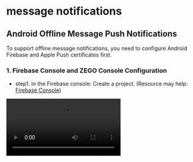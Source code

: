 # message notifications

## Android Offline Message Push Notifications

To support offline message notifications, you need to configure Android Firebase and Apple Push certificates first.

### 1. Firebase Console and ZEGO Console Configuration

- step1. In the Firebase console: Create a project. (Resource may help: [Firebase Console](https://console.firebase.google.com/))

<Video src="https://www.youtube.com/embed/HhP7rLirCA4"/>

- step2. In the [ZEGOCLOUD Admin Console](https://console.zegocloud.com/): Upload your FCM certificate

<Note title="Note">
- If you are ready with the Apple APNS certificate at this point, you can upload it together.
- iOS **need Apple Push Services certificates**, not VoIP certificates. This is different from the CallKit project.
</Note> 

<Frame auto="auto" height="auto" caption="">
  <img src="https://doc-media.zego.im/sdk-doc/Pics/zegocloud/console/upload_zimkit_certificate.png" />
</Frame>

- step3. In the [ZEGOCLOUD Admin Console](https://console.zegocloud.com/): create a `resourceID` for zimkit.

<Warning title="Warning">

1. You must use these options for zimkit, **APNs: Normal, FCM: Notification messages**. (Note that it's different from CallKit)
2. In the picture, `zego_message.caf` is the notification sound ringtone attached to iOS offline message push, apple only supports audio files in caf format, **you need to use your own caf file name here**. (If you don't need to customize the ringtone, you can leave the sound field empty.)
3. If you haven't configured the Android or iOS certificate at this point, the ResourceID will not include the options for that platform. as mentioned earlier, **We recommend that you also upload the Android and iOS certificate at this time together**, **then configure the resourceID for both iOS and Android together.**
> **If you haven't configured android and ios together**, when you need to configure another platform in the future, you **will need to delete and recreate the resourceID** to complete the configuration for android and ios. 

</Warning>

<Frame width="50%" height="auto" >
  <img src="https://media-resource.spreading.io/docuo/workspace564/27e54a759d23575969552654cb45bf89/6f4ef7781a.png" />
</Frame>

- step4. In the Firebase console: Create an Android application and modify your project;

<Video src="https://www.youtube.com/embed/0f9Ai2uJM5o"/>

### 2. Modify the initialization code

You need to add the `notificationConfig` as follows:

<Warning title="Warning">
1. The `resourceID` here should use the `resourceID` created in the previous step in the [ZEGOCLOUD Admin Console](https://console.zegocloud.com/).
2. If you have other functions in your application that also use channelID, please use a different channelID here.
</Warning> 

```dart
void main() async {
  ...

  /// init ZIMKit
  await ZIMKit().init(
    appID: yourAppID /*input your AppID*/,
    appSign: yourAppSign /*input your AppSign*/,
    notificationConfig: ZegoZIMKitNotificationConfig(
      resourceID: yourResourceID,
      androidNotificationConfig: ZegoZIMKitAndroidNotificationConfig(
        channelID: yourChannelID,  //  'ZIM Message'
        channelName: yourChannelName,  //  'Message'
        sound: yourSoundFileName,  //  'message'
        icon: yourIconFileName,  //  'notification_icon'
      ),
    ),
  );

  ...
}
```

### 3. specify a custom notification sound and icon

1. If you need to specify a custom notification icon, you can specify the icon file name id of notification by `androidNotificationConfig.icon`, Additionally, you must place your icon file in the following path: **\$&lcub;project_root&rcub;/android/app/src/main/res/drawable/\$&lcub;icon&rcub;.png**
2. If you need to specify a custom notification sound, you can specify the sound file name id of notification by `androidNotificationConfig.sound`, Additionally, you must place your audio file in the following path: **\$&lcub;project_root&rcub;/android/app/src/main/res/raw/\$&lcub;sound&rcub;.mp3**

And the resources should be placed in the following locations:

<Frame width="auto" height="auto" caption="">
  <img src="https://doc-media.zego.im/sdk-doc/Pics/zegocloud/zimkit/zimkit_offline_files.jpeg" />
</Frame>

<Warning title="Warning">

If your project integrates **Call Kit** in addition to **ZIMKit**

<Accordion title="please add additional configuration:" defaultOpen="false">

When calling `ZegoUIKitPrebuiltCallInvitationService().init`, you need to add additional config for message notification.

```dart
await ZegoUIKitPrebuiltCallInvitationService().init(
  appID: yourAppID /*input your AppID*/,
  appSign: yourAppSign /*input your AppSign*/,
  userID: id,
  userName: name,
  plugins: [ZegoUIKitSignalingPlugin()],
  androidNotificationConfig: ZegoCallAndroidNotificationConfig(
    /// call notification
    channelID: 'ZegoUIKit',
    channelName: 'Call Notifications',
    sound: 'call',
    icon: 'call',

    /// message notification
    messageChannelID: 'Message',
    messageChannelName: 'Message',
    messageSound: 'message',
    messageIcon: 'message',
  ),
);
```

<Frame width="auto" height="auto" caption="">
  <img src="https://doc-media.zego.im/sdk-doc/Pics/zegocloud/zimkit/zimkit_callkit_offline_files.jpeg" />
</Frame>

> Please refer to our [demo](https://github.com/ZEGOCLOUD/zego_inapp_chat_uikit_example_flutter/blob/master/basic_demo/lib/main.dart) for the complete code.

</Accordion>

</Warning>

### 4. Add firebase-messaging dependency

Add this line to your project's `your_project/android/app/build.gradle` file as instructed.

```
implementation 'com.google.firebase:firebase-messaging:21.1.0'
```

### 5. Configure notification permissions for your app.

Open the file `your_project/app/src/main/AndroidManifest.xml`, and add the following code:

```xml
<uses-permission android:name="android.permission.ACCESS_WIFI_STATE" />
<uses-permission android:name="android.permission.RECORD_AUDIO" />
<uses-permission android:name="android.permission.INTERNET" />
<uses-permission android:name="android.permission.ACCESS_NETWORK_STATE" />
<uses-permission android:name="android.permission.CAMERA" />
<uses-permission android:name="android.permission.BLUETOOTH" />
<uses-permission android:name="android.permission.MODIFY_AUDIO_SETTINGS" />
<uses-permission android:name="android.permission.WAKE_LOCK" />
<uses-permission android:name="android.permission.FOREGROUND_SERVICE" />
<uses-permission android:name="android.permission.WRITE_EXTERNAL_STORAGE"/>
<uses-permission android:name="android.permission.READ_EXTERNAL_STORAGE"/>
<uses-permission android:name="android.permission.USE_FULL_SCREEN_INTENT" />
<uses-permission android:name="android.permission.REQUEST_IGNORE_BATTERY_OPTIMIZATIONS" />
<uses-permission android:name="android.permission.VIBRATE"/>
<uses-permission android:name="android.permission.READ_MEDIA_VIDEOS"/>
<uses-permission android:name="android.permission.READ_MEDIA_AUDIO"/>
<uses-permission android:name="android.permission.READ_MEDIA_IMAGES"/>

<uses-permission android:name="android.permission.ACCESS_NOTIFICATION_POLICY"/>
<uses-permission android:name="android.permission.POST_NOTIFICATIONS"/>
<!--for bring app to foreground from background in Android 10 -->
<uses-permission android:name="android.permission.SYSTEM_ALERT_WINDOW" />
```

<Frame width="auto" height="auto" caption="">
  <img src="https://media-resource.spreading.io/5fa3f99cda659c8c9f2907cbb0242e6c/workspace86/android_permission.png" />
</Frame>

### 6. Guide your users to set app permissions (Android only)

Some devices require special permissions to be enabled in order for your app to automatically display in the foreground when receiving a offline message (such as Xiaomi). Therefore, you need to guide your app users to enable the necessary app permissions to make the offline message effective.

- battery settings: Unrestricted.
- notification settings: Switch all to enable.

|notification settings| battery settings|
|--|--|
|<Frame width="auto" height="auto" caption=""><img src="https://doc-media.zego.im/sdk-doc/Pics/zegocloud/oss/setting_notifications.gif" /></Frame>|<Frame width="auto" height="auto" caption=""><img src="https://doc-media.zego.im/sdk-doc/Pics/zegocloud/oss/setting_battery.gif" /></Frame>|

Here are the permissions that an app needs on Xiaomi devices for reference:

- Show on locked screen: Switch to Enable
- Display pop-up windows while running in the background: Switch to Enable
- Display pop-up window: Switch to Enable

| | | |
|--|--|--|
|<Frame width="auto" height="auto" caption=""><img src="https://media-resource.spreading.io/5fa3f99cda659c8c9f2907cbb0242e6c/workspace86/miui12_settings1.jpg" /></Frame>|<Frame width="auto" height="auto" caption=""><img src="https://media-resource.spreading.io/5fa3f99cda659c8c9f2907cbb0242e6c/workspace86/miui12_settings2.jpg" /></Frame>|<Frame width="auto" height="auto" caption=""><img src="https://media-resource.spreading.io/5fa3f99cda659c8c9f2907cbb0242e6c/workspace86/miui12_settings3.jpg" /></Frame>|

## iOS Offline Message Push Notifications

### 1. Apple Developer Center and ZEGOCLOUD Console Configuration

- step1. You need to Create a Apple Push Services Certificate, and export a .p12 file on your Mac.

  <Video src="https://www.youtube.com/embed/gVi6gN30g8E"/>

- step2. In the [ZEGOCLOUD Admin Console](https://console.zegocloud.com/): Upload your APNs certificate

  <Note title="Note">
  - iOS **need Apple Push Services certificates**, not VoIP certificates. This is different from the CallKit project.
  </Note> 

  <Frame auto="auto" height="auto" caption="">
    <img src="https://doc-media.zego.im/sdk-doc/Pics/zegocloud/console/upload_zimkit_certificate.png" />
  </Frame>

- step3. In the [ZEGOCLOUD Admin Console](https://console.zegocloud.com/): create a `resourceID` for zimkit.

  <Warning title="Warning">

  1. You must use these options for zimkit, **APNs: Normal, FCM: Data Messages**. (Note that it's different from CallKit)
  2. In the picture, `zego_message.caf` is the notification sound ringtone attached to iOS offline message push, apple only supports audio files in caf format, **you need to use your own caf file name here**. (If you don't need to customize the ringtone, you can leave the sound field empty.)
  3. If you haven't configured the Android or iOS certificate at this point, the ResourceID will not include the options for that platform. as mentioned earlier, **We recommend that you also upload the Android and iOS certificate at this time together**, **then configure the resourceID for both iOS and Android together.**

  > **If you haven't configured android and ios together**, when you need to configure another platform in the future, you **will need to delete and recreate the resourceID** to complete the configuration for android and ios. 

  </Warning> 

  <Frame auto="auto" height="auto" caption="">
    <img src="https://doc-media.zego.im/sdk-doc/Pics/zegocloud/console/zimkit_resource_id.png" />
  </Frame>

### 2. Modify the initialization code

<Accordion title="In the integration steps of Android, there is already the same step. If you haven't completed Android, please click here to view and continue." defaultOpen="false">

You can put any content in here.

You need to add the `notificationConfig` as follows:

<Warning title="Warning">
1. The `resourceID` here should use the `resourceID` created in the previous step in the [ZEGOCLOUD Admin Console](https://console.zegocloud.com/).
2. If you have other functions in your application that also use channelID, please use a different channelID here.
</Warning> 

```dart
void main() async {
  ...

  /// init ZIMKit
  await ZIMKit().init(
    appID: yourAppID /*input your AppID*/,
    appSign: yourAppSign /*input your AppSign*/,
    notificationConfig: ZegoZIMKitNotificationConfig(
      resourceID: yourResourceID,
      androidNotificationConfig: ZegoZIMKitAndroidNotificationConfig(
        channelID: yourChannelID,  //  'ZIM Message'
        channelName: yourChannelName,  //  'Message'
        sound: yourSoundFileName,  //  'message'
        icon: yourIconFileName,  //  'notification_icon'
      ),
    ),
  );

  ...
}
```

</Accordion>

### 3. Add Push Notifications configuration

Open the project with Xcode, and click the`+ Capability` on the `Signing & Capabilities` page.

<Frame width="auto" height="auto" caption="">
  <img src="https://media-resource.spreading.io/5fa3f99cda659c8c9f2907cbb0242e6c/workspace86/capabili.jpeg" />
</Frame>

And double-click on `Push Notifications` to add this feature.

<Frame width="auto" height="auto" caption="">
  <img src="https://media-resource.spreading.io/5fa3f99cda659c8c9f2907cbb0242e6c/workspace86/push.jpeg" />
</Frame>

### 4. Add the Background Modes capability.

Open the project with Xcode, and click the`+ Capability` on the `Signing & Capabilities` page again.

<Frame width="auto" height="auto" caption="">
  <img src="https://media-resource.spreading.io/5fa3f99cda659c8c9f2907cbb0242e6c/workspace86/capabili.jpeg" />
</Frame>

And double-click on `Background Modes` in the pop-up window. This will allow you to see the `Background Modes` configuration in the `Signing & Capabilities`. 

<Frame width="auto" height="auto" caption="">
  <img src="https://doc-media.zego.im/sdk-doc/Pics/zegocloud/zimkit/capability_background.png" />
</Frame>

### 5. Check and Make sure the following features are enabled

<Frame width="auto" height="auto" caption="">
  <img src="https://doc-media.zego.im/sdk-doc/Pics/zegocloud/zimkit/zimkit_ios_xcodepush.png" />
</Frame>

### 6. Import the PushKit libraries.

<Frame width="auto" height="auto" caption="">
  <img src="https://doc-media.zego.im/sdk-doc/Pics/zegocloud/zimkit/zimkit_ios_pushkit.png" />
</Frame>

### 7. Configure offline messages notification sound

In the previous steps, when configuring the resourceID, we also set up the notification sound for iOS. I believe you have completed this step. The sound file we use in our documentation is `zego_message.caf`.

Now, we need to import the notification sound file into the Xcode project.

<Frame width="auto" height="auto" caption="">
  <img src="https://doc-media.zego.im/sdk-doc/Pics/zegocloud/zimkit/zimkit_ios_add_files_to_runner.png" />
</Frame>

And the resources should be placed in the following locations:

<Frame width="auto" height="auto" caption="">
  <img src="https://doc-media.zego.im/sdk-doc/Pics/zegocloud/zimkit/zimkit_ios_zego_message_caf.png" />
</Frame>

## Online Message Notifications

Online notification is much simpler. In general,

1. Integrate `flutter_local_notifications` to display any desired notifications.

```bash
flutter pub add flutter_local_notifications
```

2. Listen for new messages using `ZIMKit().getOnMessageReceivedNotifier()`, and display a notification when a new message is received.

```dart
ZIMKit().getOnMessageReceivedNotifier().addListener(_onMessageArrived);
```

3. Control app page navigation by handling the click callback of the notification.

```dart
static void onNotificationTappedBackground(NotificationResponse response) {
  //...
  try {
    final Map payload = jsonDecode(response.payload!);
    navigatorKey.currentState?.push(
      MaterialPageRoute(
        builder: (context) {
          return demoMessageListPageID(
            navigatorKey.currentContext!,
            id: payload['id'],
            type: ZIMConversationType.values[payload['typeIndex']],
          );
        },
      ),
    );
  } catch (e) {
    // ...
  }
}
```

All of these functionalities are already provided in the [demo](https://github.com/ZEGOCLOUD/zego_inapp_chat_uikit_example_flutter). You can refer to the specific implementation in the [demo](https://github.com/ZEGOCLOUD/zego_inapp_chat_uikit_example_flutter).
